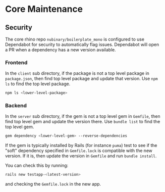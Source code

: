 # Core Maintenance

## Security

The core rhino repo `nubinary/boilerplate_mono` is configured to use Dependabot for security to automatically flag issues. Dependabot will open a PR when a dependency has a new version available.

### Frontend

In the `client` sub directory, if the package is not a top level package in `package.json`, then find top level package and update that version. Use `npm ls` to find the top level package.

```bash
npm ls <lower-level-package>
```

### Backend

In the `server` sub directory, if the gem is not a top level gem in `Gemfile`, then find top level gem and update the version there. Use `bundle list` to find the top level gem.

```bash
gem dependency <lower-level-gem> --reverse-dependencies
```

If the gem is typically installed by Rails (for instance `puma`) test to see if the "soft" dependency specified in `Gemfile.lock` is compatible with the new version. If it is, then update the version in `Gemfile` and run `bundle install`.

You can check this by running:

```bash
rails new testapp-<latest-version>
```

and checking the `Gemfile.lock` in the new app.
